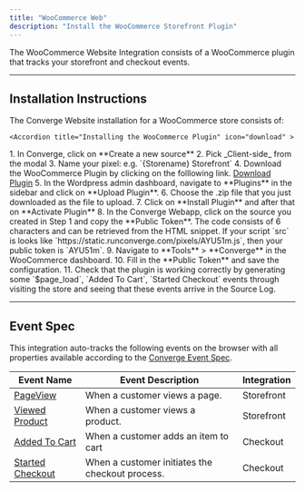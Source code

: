 ```yaml
---
title: "WooCommerce Web"
description: "Install the WooCommerce Storefront Plugin"
---
```


The WooCommerce Website Integration consists of a WooCommerce plugin that tracks your storefront and checkout events.

---

## Installation Instructions

The Converge Website installation for a WooCommerce store consists of:

  
  <AccordionGroup>

    <Accordion title="Installing the WooCommerce Plugin" icon="download" >

  <Steps>
    <Step title="Create a new Client Source in Converge">
      1. In Converge, click on **Create a new source**
        2. Pick _Client-side_ from the modal
        3. Name your pixel: e.g. `{Storename} Storefront`
    </Step>
    <Step title="Install the WooCommerce Plugin">
        4. Download the WooCommerce Plugin by clicking on the folllowing link.
          <a href="https://drive.google.com/uc?export=download&id=1lwdyOnz6wD5eIcFrvCzMHyku_bm3dKFE" download>Download Plugin</a>
        5. In the Wordpress admin dashboard, navigate to **Plugins** in the sidebar and click on **Upload Plugin**.
        6. Choose the .zip file that you just downloaded as the file to upload.
        7. Click on **Install Plugin** and after that on **Activate Plugin** 
    </Step>
    <Step title="Configure the WooCommerce Plugin">
        8. In the Converge Webapp, click on the source you created in Step 1 and copy the **Public Token**. 
          <Info> The code consists of 6 characters and can be retrieved from the HTML snippet. If your script `src` is looks like `https://static.runconverge.com/pixels/AYU51m.js`, then your public token is `AYU51m`. </Info>
        9. Navigate to **Tools** > **Converge** in the WooCommerce dashboard.
        10. Fill in the **Public Token** and save the configuration.
    </Step>
     <Step title="Verify that the integration is working correctly">
        11. Check that the plugin is working correctly by generating some `$page_load`, `Added To Cart`, `Started Checkout` events through visiting the store and seeing that these events arrive in the Source Log.
    </Step>
</Steps>
   </Accordion >
   </AccordionGroup>
    
    
  

---

## Event Spec

This integration auto-tracks the following events on the browser with all properties available according to the [Converge Event Spec](/sources/converge-spec).

| Event Name                                                  | Event Description                               | Integration |
| ----------------------------------------------------------- | ----------------------------------------------- | ----------- |
| [PageView](/sources/converge-spec#page-view)                | When a customer views a page.                   | Storefront  |
| [Viewed Product](/sources/converge-spec#viewed-product)     | When a customer views a product.                | Storefront  |
| [Added To Cart](/sources/converge-spec#added-to-cart)       | When a customer adds an item to cart            | Checkout    |
| [Started Checkout](/sources/converge-spec#started-checkout) | When a customer initiates the checkout process. | Checkout    |









